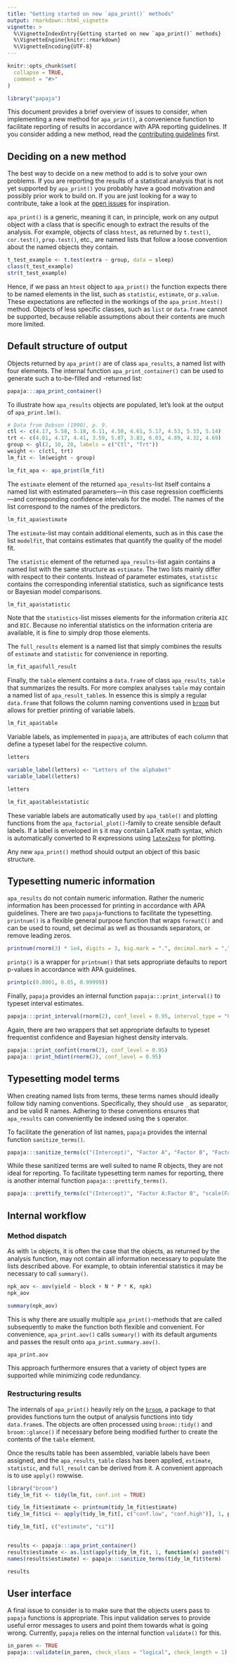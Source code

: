 ```yaml
---
title: "Getting started on new `apa_print()` methods"
output: rmarkdown::html_vignette
vignette: >
  %\VignetteIndexEntry{Getting started on new `apa_print()` methods}
  %\VignetteEngine{knitr::rmarkdown}
  %\VignetteEncoding{UTF-8}
---
```


```r
knitr::opts_chunk$set(
  collapse = TRUE,
  comment = "#>"
)
```

```r
library("papaja")
```

This document provides a brief overview of issues to consider, when implementing a new method for `apa_print()`, a convenience function to facilitate reporting of results in accordance with APA reporting guidelines.
If you consider adding a new method, read the [contributing guidelines]() first. <!-- TODO: Add link -->

## Deciding on a new method

The best way to decide on a new method to add is to solve your own problems.
If you are reporting the results of a statistical analysis that is not yet supported by `apa_print()` you probably have a good motivation and possibly prior work to build on.
If you are just looking for a way to contribute, take a look at the [open issues]() for inspiration. <!-- TODO: Add link -->

`apa_print()` is a generic, meaning it can, in principle, work on any output object with a class that is specific enough to extract the results of the analysis.
For example, objects of class `htest`, as returned by `t.test()`, `cor.test()`, `prop.test()`, etc., are named lists that follow a loose convention about the named objects they contain.

```r
t_test_example <- t.test(extra ~ group, data = sleep)
class(t_test_example)
str(t_test_example)
```

Hence, if we pass an `htest` object to `apa_print()` the function expects there to be named elements in the list, such as `statistic`, `estimate`, or `p.value`.
These expectations are reflected in the workings of the `apa_print.htest()` method.
Objects of less specific classes, such as `list` or `data.frame` cannot be supported, because reliable assumptions about their contents are much more limited.

## Default structure of output

Objects returned by `apa_print()` are of class `apa_results`, a named list with four elements.
The internal function `apa_print_container()` can be used to generate such a to-be-filled and -returned list:

```r
papaja:::apa_print_container()
```

To illustrate how `apa_results` objects are populated, let's look at the output of `apa_print.lm()`.

```r
# Data from Dobson (1990), p. 9.
ctl <- c(4.17, 5.58, 5.18, 6.11, 4.50, 4.61, 5.17, 4.53, 5.33, 5.14)
trt <- c(4.81, 4.17, 4.41, 3.59, 5.87, 3.83, 6.03, 4.89, 4.32, 4.69)
group <- gl(2, 10, 20, labels = c("Ctl", "Trt"))
weight <- c(ctl, trt)
lm_fit <- lm(weight ~ group)

lm_fit_apa <- apa_print(lm_fit)
```


The `estimate` element of the returned `apa_results`-list itself contains a named list with estimated parameters---in this case regression coefficients---and corresponding confidence intervals for the model.
The names of the list correspond to the names of the predictors.

```r
lm_fit_apa$estimate
```

The `estimate`-list may contain additional elements, such as in this case the list `modelfit`, that contains estimates that quantify the quality of the model fit.

The `statistic` element of the returned `apa_results`-list again contains a named list with the same structure as `estimate`.
The two lists mainly differ with respect to their contents.
Instead of parameter estimates, `statistic` contains the corresponding inferential statistics, such as significance tests or Bayesian model comparisons.

```r
lm_fit_apa$statistic
```

Note that the `statistics`-list misses elements for the information criteria `AIC` and `BIC`.
Because no inferential statistics on the information criteria are available, it is fine to simply drop those elements.

The `full_results` element is a named list that simply combines the results of `estimate` and `statistic` for convenience in reporting.

```r
lm_fit_apa$full_result
```

Finally, the `table` element contains a `data.frame` of class `apa_results_table` that summarizes the results.
For more complex analyses `table` may contain a named list of `apa_result_table`s.
In essence this is simply a regular `data.frame` that follows the column naming conventions used in [`broom`](https://cran.r-project.org/package=broom) but allows for prettier printing of variable labels.

```r
lm_fit_apa$table
```

Variable labels, as implemented in `papaja`, are attributes of each column that define a typeset label for the respective column.

```r
letters

variable_label(letters) <- "Letters of the alphabet"
variable_label(letters)

letters
```

```r
lm_fit_apa$table$statistic
```


These variable labels are automatically used by `apa_table()` and plotting functions from the `apa_factorial_plot()`-family to create sensible default labels.
If a label is enveloped in `$` it may contain LaTeX math syntax, which is automatically converted to R expressions using [`latex2exp`](https://cran.r-project.org/package=latex2exp) for plotting.

Any new `apa_print()` method should output an object of this basic structure.

## Typesetting numeric information

`apa_results` do not contain numeric information.
Rather the numeric information has been processed for printing in accordance with APA guidelines.
There are two `papaja`-functions to facilitate the typesetting.
`printnum()` is a flexible general purpose function that wraps `formatC()` and can be used to round, set decimal as well as thousands separators, or remove leading zeros.

```r
printnum(rnorm(3) * 1e4, digits = 3, big.mark = ".", decimal.mark = ",")
```

`printp()` is a wrapper for `printnum()` that sets appropriate defaults to report p-values in accordance with APA guidelines.

```r
printp(c(0.0001, 0.05, 0.99999))
```

Finally, `papaja` provides an internal function `papaja:::print_interval()` to typeset interval estimates.

```r
papaja:::print_interval(rnorm(2), conf_level = 0.95, interval_type = "CI")
```

Again, there are two wrappers that set appropriate defaults to typeset frequentist confidence and Bayesian highest density intervals.

```r
papaja:::print_confint(rnorm(2), conf_level = 0.95)
papaja:::print_hdint(rnorm(2), conf_level = 0.95)
```

## Typesetting model terms

When creating named lists from terms, these terms names should ideally follow tidy naming conventions.
Specifically, they should use `_` as separator, and be valid R names.
Adhering to these conventions ensures that `apa_results` can conveniently be indexed using the `$` operator.

To facilitate the generation of list names, `papaja` provides the internal function `sanitize_terms()`.

```r
papaja:::sanitize_terms(c("(Intercept)", "Factor A", "Factor B", "Factor A:Factor B", "scale(Factor A)"), standardized = TRUE)
```

While these sanitized terms are well suited to name R objects, they are not ideal for reporting.
To facilitate typesetting term names for reporting, there is another internal function `papaja:::prettify_terms()`.

```r
papaja:::prettify_terms(c("(Intercept)", "Factor A:Factor B", "scale(Factor A)"), standardized = TRUE)
```


## Internal workflow

### Method dispatch

As with `lm` objects, it is often the case that the objects, as returned by the analysis function, may not contain all information necessary to populate the lists described above.
For example, to obtain inferential statistics it may be necessary to call `summary()`.

```r
npk_aov <- aov(yield ~ block + N * P * K, npk)
npk_aov

summary(npk_aov)
```

This is why there are usually multiple `apa_print()`-methods that are called subsequently to make the function both flexible and convenient.
For convenience, `apa_print.aov()` calls `summary()` with its default arguments and passes the result onto `apa_print.summary.aov()`.

```r
apa_print.aov
```

This approach furthermore ensures that a variety of object types are supported while minimizing code redundancy.

### Restructuring results

The internals of `apa_print()` heavily rely on the [`broom`](https://cran.r-project.org/package=broom), a package to that provides functions turn the output of analysis functions into tidy `data.frame`s.
The objects are often processed using `broom::tidy()` and `broom::glance()` if necessary before being modified further to create the contents of the `table` element.

Once the results table has been assembled, variable labels have been assigned, and the `apa_results_table` class has been applied, `estimate`, `statistic`, and `full_result` can be derived from it.
A convenient approach is to use `apply()` rowwise.

```r
library("broom")
tidy_lm_fit <- tidy(lm_fit, conf.int = TRUE)

tidy_lm_fit$estimate <- printnum(tidy_lm_fit$estimate)
tidy_lm_fit$ci <- apply(tidy_lm_fit[, c("conf.low", "conf.high")], 1, papaja:::print_confint, conf_level = 0.95)

tidy_lm_fit[, c("estimate", "ci")]


results <- papaja:::apa_print_container()
results$estimate <- as.list(apply(tidy_lm_fit, 1, function(x) paste0("b = ", x["estimate"], " ", x["ci"])))
names(results$estimate) <- papaja:::sanitize_terms(tidy_lm_fit$term)

results
```


## User interface

A final issue to consider is to make sure that the objects users pass to `papaja` functions is appropriate.
This input validation serves to provide useful error messages to users and point them towards what is going wrong.
Currently, `papaja` relies on the internal function `validate()` for this.

```r
in_paren <- TRUE
papaja:::validate(in_paren, check_class = "logical", check_length = 1)
```

